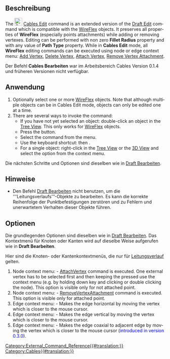 <languages/>

{{Docnav/de
|[[Cables_CompoundPath/de|Verbundverlauf]]
|[[Cables_Profile/de|Leitungsprofil]]
|[[Cables_Workbench/de|Cables]]
|IconL=Cables_CompoundPath.svg
|IconR=Cables_Profile.svg
|IconC=Cables_workbench_icon.svg
}}

{{GuiCommand/de
|Name=Cables Edit
|Name/de=Cables Bearbeiten
|MenuLocation=Leitungsverläufe → Bearbeiten
|Workbenches=[[Cables_Workbench/de|Cables]]
|Shortcut={{KEY|D}} {{KEY|E}}
|Version=0.2.0
|SeeAlso=[[Cables_WireFlex/de|Cables Leitungsverlauf]]
}}

<span id="Description"></span>
==Beschreibung==

<div lang="en" dir="ltr" class="mw-content-ltr">
The [[File:Cables_Edit.svg|24px]] [[Cables_Edit|Cables Edit]] command is an extended version of the [[Draft_Edit|Draft Edit]] command which is compatible with the [[Cables_WireFlex|WireFlex]] objects. It preserves all properties of '''WireFlex''' (especially points attachments) while adding or removing vertexes. Editing can be performed with non zero '''Fillet Radius''' property and with any value of '''Path Type''' property. While in '''Cables Edit''' mode, all '''WireFlex''' editing commands can be executed using node or edge context menu: [[Cables_AddVertex|Add Vertex]], [[Cables_DelVertex|Delete Vertex]], [[Cables_AttachVertex|Attach Vertex]], [[Cables_RemoveVertexAttachment|Remove Vertex Attachment]].
</div>

Der Befehl '''Cables Bearbeiten''' war im Arbeitsbereich Cables Version 0.1.4 und früheren Versionen nicht verfügbar.

<span id="Usage"></span>
==Anwendung==

<div lang="en" dir="ltr" class="mw-content-ltr">
# Optionally select one or more [[Cables_WireFlex|WireFlex]] objects. Note that although multiple objects can be in Cables Edit mode, objects can only be edited one at a time.
# There are several ways to invoke the command:
#* If you have not yet selected an object: double-click an object in the [[Tree_View|Tree View]]. This only works for [[Cables_WireFlex|WireFlex]] objects.
#* Press the {{Button|[[File:Cables_Edit.svg|16px]] [[Cables_Edit|Edit]]}} button.
#* Select the {{MenuCommand|Cable Wires → [[File:Cables_Edit.svg|16px]] Edit}} command from the menu.
#* Use the keyboard shortcut: {{KEY|D}} then {{KEY|E}}.
#* For a single object: right-click in the [[Tree_View|Tree View]] or the [[3D_View|3D View]] and select the {{MenuCommand|Cable Wires → [[File:Cables_Edit.svg|16px]] Edit}} option from the context menu.
</div>

Die nächsten Schritte und Optionen sind dieselben wie in [[Draft_Edit/de#Usage|Draft Bearbeiten]].

<span id="Notes"></span>
==Hinweise==

* Den Befehl [[Draft_Edit/de|Draft Bearbeiten]] nicht benutzen, um die '''Leitungsverlaufs’’’-Objekte zu bearbeiten. Es kann die korrekte Reihenfolge der Punktbefestigungen zerstören und zu Fehlern und unerwartetem Verhalten dieser Objekte führen.

<span id="Options"></span>
==Optionen==

Die grundlegenden Optionen sind dieselben wie in [[Draft_Edit/de|Draft Bearbeiten]]. Das Kontextmenü für Knoten oder Kanten wird auf dieselbe Weise aufgerufen wie in '''Draft Bearbeiten'''.

Hier sind die Knoten- oder Kantenkontextmenüs, die nur für [[Cables_WireFlex/de|Leitungsverlauf]] gelten.

<div lang="en" dir="ltr" class="mw-content-ltr">
# Node context menu: {{Value|Attach point}} - [[Cables_AttachVertex|AttachVertex]] command is executed. One external vertex has to be selected first and then keeping the {{KEY|CTRL}} pressed use the {{Value|Attach point}} context menu (e.g. by holding down {{KEY|ALT}} key and clicking or double clicking the node). This option is visible only for not attached point.
# Node context menu: {{Value|Remove point attachment}} - [[Cables_RemoveVertexAttachment|RemoveVertexAttachment]] command is executed. This option is visible only for attached point.
# Edge context menu: {{Value|Make edge horizontal}} - Makes the edge horizontal by moving the vertex which is closer to the mouse cursor.
# Edge context menu: {{Value|Make edge vertical}} - Makes the edge vertical by moving the vertex which is closer to the mouse cursor.
# Edge context menu: {{Value|Make edge coaxial}} - Makes the edge coaxial to adjacent edge by moving the vertex which is closer to the mouse cursor (<span style="color:blue;">introduced in version 0.3.0</span>).
</div>


{{Docnav/de
|[[Cables_CompoundPath/de|Verbundverlauf]]
|[[Cables_Profile/de|Leitungsprofil]]
|[[Cables_Workbench/de|Cables]]
|IconL=Cables_CompoundPath.svg
|IconR=Cables_Profile.svg
|IconC=Cables_workbench_icon.svg
}}

[[Category:External_Command_Reference{{#translation:}}]]
[[Category:Cables{{#translation:}}]]